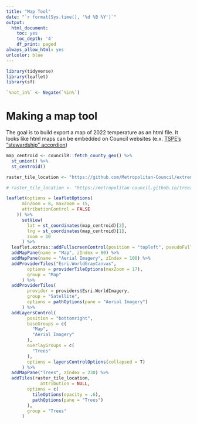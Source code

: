 ```yaml
---
title: "Map Tool"
date: "`r format(Sys.time(), '%d %B %Y')`"
output:
  html_document:
    toc: yes
    toc_depth: '4'
    df_print: paged
always_allow_html: yes
urlcolor: blue
---
```


```r
library(tidyverse)
library(leaflet)
library(sf)

`%not_in%` <- Negate(`%in%`)

```

# Making a map tool

The goal is to build export a map of 2022 temperature as an html file. It looks like html maps can be embedded on Council websites (e.x. [TSPE's "stewardship" accordion](https://metrocouncil.org/Transportation/Performance/System-Measures/Transportation-System-Performance-Evaluation.aspx))


```r
map_centroid <- councilR::fetch_county_geo() %>%
  st_union() %>%
  st_centroid()

raster_tile_location <- "https://github.com/Metropolitan-Council/extreme.heat/tree/main/RasterTiles_Sept2022LST/{z}/{x}/{y}"

# raster_tile_location <- "https://metropolitan-council.github.io/treeraster-2021/GrowingShadeTealTrees_2021_toCloud/{z}/{x}/{y}"

leaflet(options = leafletOptions(
      minZoom = 8, maxZoom = 15,
      attributionControl = FALSE
    )) %>%
      setView(
        lat = st_coordinates(map_centroid)[2],
        lng = st_coordinates(map_centroid)[1],
        zoom = 10
      ) %>%
  leaflet.extras::addFullscreenControl(position = "topleft", pseudoFullscreen = TRUE) %>%
  addMapPane(name = "Map", zIndex = 80) %>%
  addMapPane(name = "Aerial Imagery", zIndex = 100) %>% 
  addProviderTiles("Esri.WorldGrayCanvas",
        options = providerTileOptions(maxZoom = 17), 
        group = "Map"
      ) %>%
  addProviderTiles(
        provider = providers$Esri.WorldImagery,
        group = "Satellite",
        options = pathOptions(pane = "Aerial Imagery")
      ) %>%
  addLayersControl(
        position = "bottomright",
        baseGroups = c(
          "Map",
          "Aerial Imagery"
        ),
        overlayGroups = c(
          "Trees"
        ),
        options = layersControlOptions(collapsed = T)
      ) %>%
  addMapPane("Trees", zIndex = 230) %>%
  addTiles(raster_tile_location,
             attribution = NULL,
        options = c(
          tileOptions(opacity = .6),
          pathOptions(pane = "Trees")
        ),
        group = "Trees"
      )



```







